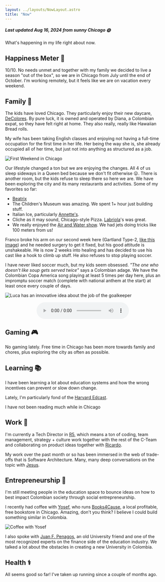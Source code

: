 ```yaml
---
layout: ../layouts/NowLayout.astro
title: "Now"
---
```


##### Last updated Aug 16, 2024 from sunny Chicago 🌞 

What's happening in my life right about now.

## Happiness Meter 🤩

10/10. No needs unmet and together with my family we decided to live a season "out of the box", so we are in Chicago from July until the end of October. I'm working remotely, but it feels like we are on vacation every weekend.

## Family 💛

The kids have loved Chicago. They particularly enjoy their new daycare, [DeColores](https://winnie.com/place/diana-suarez-chicago). By pure luck, it is owned and operated by Diana, a Colombian expat, so they have felt right at home. They also really, really like Hawaiian Bread rolls.

My wife has been taking English classes and enjoying not having a full-time occupation for the first time in her life. Her being the way she is, she already occupied all of her time, but just not into anything as structured as a job.

![First Weekend in Chicago](@assets/posts/now/chicago.webp)

Our lifestyle changed a ton but we are enjoying the changes. All 4 of us sleep sideways in a Queen bed because we don't fit otherwise 😛. There is another room, but the kids refuse to sleep there so here we are. We have been exploring the city and its many restaurants and activities. Some of my favorites so far:
* [Beatrix](https://g.co/kgs/QPr4AdA)
* The Children's Museum was amazing. We spent 1+ hour just building stuff.
* Italian Ice, particularly [Annette's](https://g.co/kgs/1jTsQo8). 
* Cliche as it may sound, Chicago-style Pizza. [Labriola](https://g.co/kgs/G5KaoQb)'s was great.
* We really enjoyed the [Air and Water show](https://www.youtube.com/watch?v=o_XS0OogU8E). We had jets doing tricks like 100 meters from us!

Franco broke his arm on our second week here (Gartland Type-2, [like this image](https://prod-images-static.radiopaedia.org/images/57201297/0._big_gallery.jpeg)) and he needed surgery to get it fixed, but his good attitude is unshakeable. He is now 2 weeks into healing and has decided to use his cast like a hook to climb up stuff. He also refuses to stop playing soccer.

I have never liked soccer much, but my kids seem obsessed. *"The one who doesn't like soup gets served twice"* says a Colombian adage. We have the Colombian Copa America song playing at least 5 times per day here, plus an impromptu soccer match (complete with national anthem at the start) at least once every couple of days.


![Luca has an innovative idea about the job of the goalkeeper](@assets/posts/now/goooool.gif)

<audio controls="controls" style="margin: 0 auto; display: block;">
  <source type="audio/mp3" src="../assets/el_ritmo_que_nos_une.mp3"></source>
  <p>Your browser does not support the audio element.</p>
</audio>


## Gaming 🎮

No gaming lately. Free time in Chicago has been more towards family and chores, plus exploring the city as often as possible.

## Learning 📚 

I have been learning a lot about education systems and how the wrong incentives can prevent or slow down change.

Lately, I'm particularly fond of the [Harvard Edcast](https://www.gse.harvard.edu/ideas/edcast).

I have not been reading much while in Chicago

## Work 🧰

I'm currently a Tech Director in [R5](https://www.grupor5.com/), which means a ton of coding, team management, strategy + culture work together with the rest of the C-Team and collaborating on product ideas together with [Ricardo](https://www.linkedin.com/in/ricardo-buitrago/).

My work over the past month or so has been immersed in the web of trade-offs that is Software Architecture. Many, many deep conversations on the topic with [Jesus](https://www.linkedin.com/in/jesusreyesve/).

## Entrepreneurship 🚀

I'm still meeting people in the education space to bounce ideas on how to best impact Colombian society through social entrepreneurship.

I recently had coffee with [Yosef](https://www.linkedin.com/in/yosef-lifchitz-6a60a52/), who runs [Books4Cause](https://g.co/kgs/13Z2vQN), a local profitable, free bookstore in Chicago. Amazing, don't you think? I believe I could build something similar in Colombia.

![Coffee with Yosef](@assets/posts/now/yosef_salomon.webp)

I also spoke with [Juan F. Penagos](https://www.linkedin.com/in/jfpenagos/), an old University friend and one of the most recognized experts on the finance side of the education industry. We talked a lot about the obstacles in creating a new University in Colombia. 

## Health ⚕️

All seems good so far! I've taken up running since a couple of months ago.